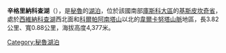 {{coord|13|39|40|S|71|09|38|W|display=title|region:BO_type:waterbody_source:GNS-enwiki}}

'''辛格里納科查湖'''（{{lang-es|Laguna Singrenacocha}}），是[[秘魯|秘魯]]的[[湖泊|湖泊]]，位於該國南部[[庫斯科大區|庫斯科大區]]的[[基斯皮坎奇省|基斯皮坎奇省]]，處於[[西維納科查湖|西維納科查湖]]西北面和[[科爾帕阿南塔山|科爾帕阿南塔山]]以北的[[韋爾卡努塔山脈|韋爾卡努塔山脈]]地區，長3.82公里、寬0.88公里，海拔高度4,377米。

{{Peru-geo-stub}}
[[Category:秘魯湖泊|Category:秘魯湖泊]]